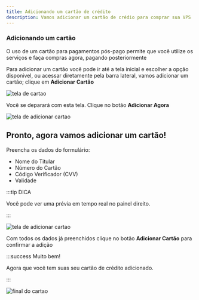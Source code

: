 ---
title: Adicionando um cartão de crédito
description: Vamos adicionar um cartão de crédio para comprar sua VPS
---

### Adicionando um cartão

O uso de um cartão para pagamentos pós-pago  permite que você utilize os serviços e faça compras agora, pagando posteriormente
 
Para adicionar um cartão você pode ir até a tela inicial e escolher a opção disponivel, ou acessar diretamente pela barra lateral, vamos adicionar um cartão; clique em **Adicionar Cartão**


![tela de cartao](../../../static/img/prints/console/cards.png)

Você se deparará com esta tela. Clique no botão **Adicionar Agora**

![tela de adicionar cartao](../../../static/img/prints/console/cardss.jpeg)

Pronto, agora vamos adicionar um cartão!
---

Preencha os dados do formulário:
* Nome do Titular
* Número do Cartão
* Código Verificador (CVV)
* Validade

:::tip DICA

Você pode ver uma prévia em tempo real no painel direito.

:::

![tela de adicionar cartao](../../../static/img/prints/console/cardsss.jpeg)

Com todos os dados já preenchidos clique no botão **Adicionar Cartão** para confirmar a adição

:::success Muito bem!

Agora que você tem suas seu cartão de crédito adicionado.

:::

![final do cartao](../../../static/img/prints/console/cardssss.jpeg)